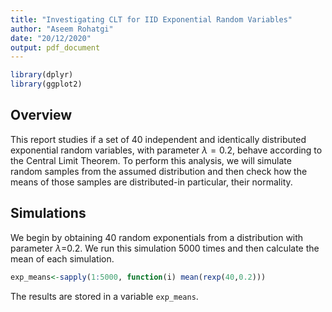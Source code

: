 ```yaml
---
title: "Investigating CLT for IID Exponential Random Variables"
author: "Aseem Rohatgi"
date: "20/12/2020"
output: pdf_document
---
```


```r
library(dplyr)
library(ggplot2)
```

## Overview

This report studies if a set of 40 independent and identically distributed exponential random variables, with parameter $\lambda=0.2$, behave according to the Central Limit Theorem. To perform this analysis, we will simulate random samples from the assumed distribution and then check how the means of those samples are distributed-in particular, their normality.

## Simulations

We begin by obtaining 40 random exponentials from a distribution with parameter $\lambda$=0.2. We run this simulation 5000 times and then calculate the mean of each simulation.

```r
exp_means<-sapply(1:5000, function(i) mean(rexp(40,0.2)))
```

The results are stored in a variable `exp_means`.